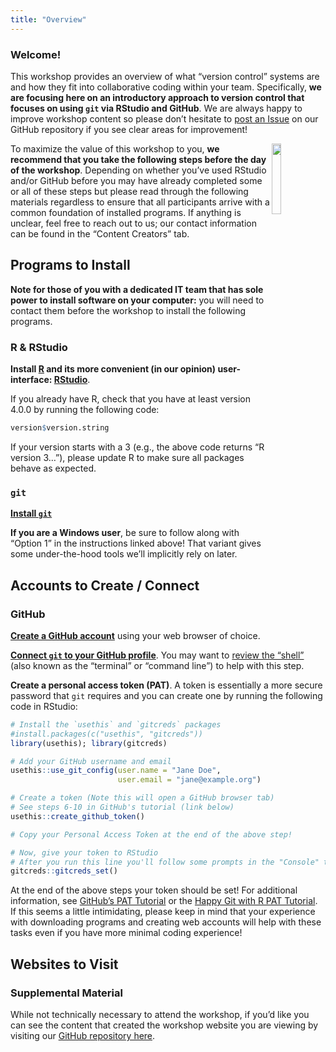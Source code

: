 ```yaml
---
title: "Overview"
---
```


### Welcome!

This workshop provides an overview of what "version control" systems are and how they fit into collaborative coding within your team. Specifically, **we are focusing here on an introductory approach to version control that focuses on using `git` via RStudio and GitHub**. We are always happy to improve workshop content so please don't hesitate to [post an Issue](https://nceas.github.io/scicomp-workshop-collaborative-coding/issues) on our GitHub repository if you see clear areas for improvement! 

<img src = "images/logos/github_logo.png" align = "right" width = "17%" />

To maximize the value of this workshop to you, **we recommend that you take the following steps before the day of the workshop**. Depending on whether you've used RStudio and/or GitHub before you may have already completed some or all of these steps but please read through the following materials regardless to ensure that all participants arrive with a common foundation of installed programs. If anything is unclear, feel free to reach out to us; our contact information can be found in the "Content Creators" tab. 

## Programs to Install

**Note for those of you with a dedicated IT team that has sole power to install software on your computer:** you will need to contact them before the workshop to install the following programs.

### R & RStudio

**Install [R](https://www.r-project.org/) and its more convenient (in our opinion) user-interface: [RStudio](https://www.rstudio.com/products/rstudio/download/)**.

If you already have R, check that you have at least version 4.0.0 by running the following code:

```r
version$version.string
```

If your version starts with a 3 (e.g., the above code returns "R version 3..."), please update R to make sure all packages behave as expected.

### `git`

**[Install `git`](https://happygitwithr.com/install-git.html)**

**If you are a Windows user**, be sure to follow along with "Option 1" in the instructions linked above! That variant gives some under-the-hood tools we'll implicitly rely on later.
  
## Accounts to Create / Connect

### GitHub

**[Create a GitHub account](https://happygitwithr.com/github-acct.html)** using your web browser of choice.

**[Connect `git` to your GitHub profile](https://happygitwithr.com/hello-git.html)**. You may want to [review the "shell"](https://happygitwithr.com/shell.html#shell) (also known as the "terminal" or "command line") to help with this step.

**Create a personal access token (PAT)**. A token is essentially a more secure password that `git` requires and you can create one by running the following code in RStudio:

```r
# Install the `usethis` and `gitcreds` packages
#install.packages(c("usethis", "gitcreds"))
library(usethis); library(gitcreds)

# Add your GitHub username and email
usethis::use_git_config(user.name = "Jane Doe",
                        user.email = "jane@example.org")

# Create a token (Note this will open a GitHub browser tab)
# See steps 6-10 in GitHub's tutorial (link below)
usethis::create_github_token()

# Copy your Personal Access Token at the end of the above step!

# Now, give your token to RStudio
# After you run this line you'll follow some prompts in the "Console" tab of RStudio
gitcreds::gitcreds_set()
```

At the end of the above steps your token should be set! For additional information, see [GitHub's PAT Tutorial](https://docs.github.com/en/authentication/keeping-your-account-and-data-secure/creating-a-personal-access-token) or the [Happy Git with R PAT Tutorial](https://happygitwithr.com/https-pat.html). If this seems a little intimidating, please keep in mind that your experience with downloading programs and creating web accounts will help with these tasks even if you have more minimal coding experience!

## Websites to Visit

### Supplemental Material

While not technically necessary to attend the workshop, if you'd like you can see the content that created the workshop website you are viewing by visiting our [GitHub repository here](https://github.com/NCEAS/scicomp-workshop-collaborative-coding).
